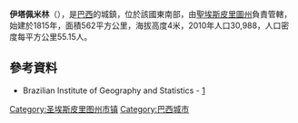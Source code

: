 {{coord|21|00|39|S|40|50|02|W|scale:30000|display=title}}

'''伊塔佩米林'''（{{lang-pt|Itapemirim}}），是[[巴西|巴西]]的城鎮，位於該國東南部，由[[聖埃斯皮里圖州|聖埃斯皮里圖州]]負責管轄，始建於1815年，面積562平方公里，海拔高度4米，2010年人口30,988，人口密度每平方公里55.15人。

==參考資料==
* Brazilian Institute of Geography and Statistics - [https://web.archive.org/web/20080611095922/http://www.ibge.gov.br/cidadesat/default.php]

{{Brazil-geo-stub}}
{{聖埃斯皮里圖州市鎮}}
[[Category:圣埃斯皮里图州市镇|Category:圣埃斯皮里图州市镇]]
[[Category:巴西城市|Category:巴西城市]]